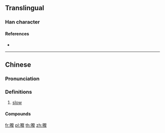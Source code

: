 {{character info/new}}
==Translingual==

===Han character===
{{Han char|rn=30|rad=口|as=15|sn=18|four=|canj=RIDQ|ids=⿰口摩}}

====References====
* {{Han ref|kx=0213.171|hdz=10700.141|uh=56A4|ud=22180}}

----

==Chinese==
{{zh-forms}}

===Pronunciation===
{{zh-pron
|c=mo1
|cat=adj
}}

===Definitions===
{{zh-hanzi}}

# {{lb|zh|Cantonese}} [[slow]]

====Compounds====
{{zh-der|嚤囉}}

[[fr:嚤]]
[[pl:嚤]]
[[th:嚤]]
[[zh:嚤]]